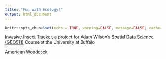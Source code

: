 ```yaml
---
title: "Fun with Ecology!"
output: html_document
---
```


```r
knitr::opts_chunk$set(echo = TRUE, warning=FALSE, message=FALSE, cache=TRUE)
```

[Invasive Insect Tracker](https://geo511-2019.github.io/2019-geo511-project-AJKlisavage/), a project for Adam Wilson's [Spatial Data Science (GEO511)](http://wilsonlab.io/GEO511/) Course at the University at Buffalo


[American Woodcock](/Woodcock.html)


